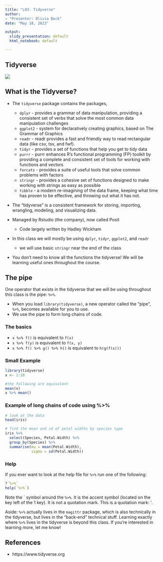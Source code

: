 ```yaml
---
title: "L03- Tidyverse"
author: 
- "Presenter: Olivia Beck" 
date: "May 18, 2023"

output: 
  slidy_presentation: default
  html_notebook: default

---
```


## Tidyverse

![](images/tidyverse.png)


## What is the Tidyverse? 

- The `tidyverse` package contains the packages, 
  - `dplyr` - provides a grammar of data manipulation, providing a consistent set of verbs that solve the most common data manipulation challenges
  - `ggplot2` - system for declaratively creating graphics, based on The Grammar of Graphics
  - `readr` - readr provides a fast and friendly way to read rectangular data (like csv, tsv, and fwf).
  - `tidyr` - provides a set of functions that help you get to tidy data
  - `purrr` - purrr enhances R’s functional programming (FP) toolkit by providing a complete and consistent set of tools for working with functions and vectors
  - `forcats` - provides a suite of useful tools that solve common problems with factors
  - `stringr` - provides a cohesive set of functions designed to make working with strings as easy as possible
  - `tibble` - a modern re-imagining of the data frame, keeping what time has proven to be effective, and throwing out what it has not.
- The "tidyverse" is a consistent framework for storing, importing, wrangling, modeling, and visualizing data. 


- Managed by Rstudio (the company), now called Posit 
  - Code largely written by Hadley Wickham 
- In this class we will mostly be using `dplyr`, `tidyr`, `ggplot2`, and `readr`
  - we will use basic `stringr` near the end of the class 

- You don't need to know all the functions the tidyverse! We will be learning useful ones throughout the course.

## The pipe 

One operator that exists in the tidyverse that we will be using throughout this class is the pipe: `%>%`. 

- When you load `library(tidyverse)`, a new operator called the "pipe",  `%>%`, becomes available for you to use. 
- We use the pipe to form long chains of code. 

### The basics

- `x %>% f()` is equivalent to `f(x)`
- `x %>% f(y)` is equivalent to `f(x, y)`
- `x %>% f() %>% g() %>% h()` is equivalent to `h(g(f(x)))`

### Small Example

```r
library(tidyverse)
x <- 1:10

#the following are equivalent 
mean(x)
x %>% mean()
```


### Example of long chains of code using %>%
```r
# look at the data 
head(iris)

# find the mean and sd of petal widths by species type
iris %>%
  select(Species, Petal.Width) %>%
  group_by(Species) %>%
  summarise(mu = mean(Petal.Width),
            sigma = sd(Petal.Width))

```

### Help 

If you ever want to look at the help file for `%>%` run one of the following: 

```r
?`%>%`
help(`%>%`)
```

Note the \` symbol around the `%>%`. It is the accent symbol (located on the key left of the 1 key). It is not a quotation mark. This is a quotation mark: \'. 


Aside: `    %>%` actually lives in the `magittr` package, which is also technically in the tidyverse, but lives in the "back-end" technical stuff. Learning exactly where `%>%` lives in the tidyverse is beyond this class. If you're interested in learning more, let me know!


## References 

- https://www.tidyverse.org 